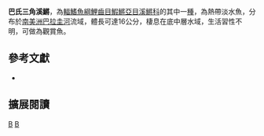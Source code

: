 {{Speciesbox 
| taxon = Trigonectes balzanii
| status = NE
| status_system = IUCN3.1
| authority =  [[Perugia|Perugia]], 1891
| synonyms = *''Haplochilus balzanii, Perugia, 1891''
*''Trigonectes balsani, Perugia, 1891''
*''Rivulus rondoni, Miranda Ribeiro, 1920''
*''Trigonectes rondoni, Miranda Ribeiro, 1920''
}}
'''巴氏三角溪鱂'''，為[[輻鰭魚綱|輻鰭魚綱]][[鯉齒目|鯉齒目]][[鰕鱂亞目|鰕鱂亞目]][[溪鱂科|溪鱂科]]的其中一[[種|種]]，為熱帶淡水魚，分布於[[南美洲|南美洲]][[巴拉圭河|巴拉圭河]]流域，體長可達16公分，棲息在底中層水域，生活習性不明，可做為觀賞魚。
== 參考文獻 ==
*{{FishBase_species|genus=Trigonectes|species=balzanii|year=2014|month=9}}

== 擴展閱讀 ==
{{refbegin}}
{{wikispecies-inline|Trigonectes balzanii 巴氏三角溪鱂}}
{{refend}}
{{Taxonbar|from=Q5616722}}

[[Category:觀賞魚|B]]
[[Category:三角溪鱂屬|B]]